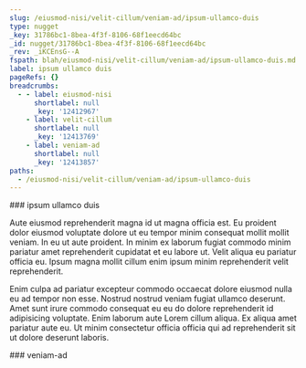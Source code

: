 ```yaml
---
slug: /eiusmod-nisi/velit-cillum/veniam-ad/ipsum-ullamco-duis
type: nugget
_key: 31786bc1-8bea-4f3f-8106-68f1eecd64bc
_id: nugget/31786bc1-8bea-4f3f-8106-68f1eecd64bc
_rev: _iKCEnsG--A
fspath: blah/eiusmod-nisi/velit-cillum/veniam-ad/ipsum-ullamco-duis.md
label: ipsum ullamco duis
pageRefs: {}
breadcrumbs:
  - - label: eiusmod-nisi
      shortlabel: null
      _key: '12412967'
    - label: velit-cillum
      shortlabel: null
      _key: '12413769'
    - label: veniam-ad
      shortlabel: null
      _key: '12413857'
paths:
  - /eiusmod-nisi/velit-cillum/veniam-ad/ipsum-ullamco-duis
---
```


<NuggetArea>
<Nugget slug="/eiusmod-nisi/velit-cillum/veniam-ad/ipsum-ullamco-duis" type="nugget" _key="31786bc1-8bea-4f3f-8106-68f1eecd64bc" _id="nugget/31786bc1-8bea-4f3f-8106-68f1eecd64bc" _rev="_iKCEnsG--A" fspath="blah/eiusmod-nisi/velit-cillum/veniam-ad/ipsum-ullamco-duis.md" label="ipsum ullamco duis" paths="/eiusmod-nisi/velit-cillum/veniam-ad/ipsum-ullamco-duis">
<NuggetBody>
### ipsum ullamco duis

Aute eiusmod reprehenderit magna id ut magna officia est. Eu proident dolor eiusmod voluptate dolore ut eu tempor minim consequat mollit mollit veniam. In eu ut aute proident. In minim ex laborum fugiat commodo minim pariatur amet reprehenderit cupidatat et eu labore ut. Velit aliqua eu pariatur officia eu. Ipsum magna mollit cillum enim ipsum minim reprehenderit velit reprehenderit.

Enim culpa ad pariatur excepteur commodo occaecat dolore eiusmod nulla eu ad tempor non esse. Nostrud nostrud veniam fugiat ullamco deserunt. Amet sunt irure commodo consequat eu eu do dolore reprehenderit id adipisicing voluptate. Enim laborum aute Lorem cillum aliqua. Ex aliqua amet pariatur aute eu. Ut minim consectetur officia officia qui ad reprehenderit sit ut dolore deserunt laboris.

</NuggetBody>
<Breadcrumbs>
<Crumbs>
<Crumb _key="12412967" label="eiusmod-nisi" /><Crumb _key="12413769" label="velit-cillum" /><Crumb _key="12413857" label="veniam-ad" />
</Crumbs>
</Breadcrumbs>
</Nugget>

<NuggetsInbound>
</NuggetsInbound>
<NuggetsOutbound>
</NuggetsOutbound>
</NuggetArea>
<PassagesInbound>
<Passage direction="inbound" type="passage" _key="12413857" _id="passage/12413857" _rev="_iKCEnsG---" label="veniam-ad" passage="veniam-ad" fspath="blah/eiusmod-nisi/velit-cillum/veniam-ad" paths="/eiusmod-nisi/velit-cillum/veniam-ad" slug="/eiusmod-nisi/velit-cillum/veniam-ad">
<NuggetBody>
### veniam-ad

</NuggetBody>
<Breadcrumbs>
<Crumbs>
<Crumb _key="12412967" label="eiusmod-nisi" /><Crumb _key="12413769" label="velit-cillum" />
</Crumbs>
</Breadcrumbs>
</Passage>

</PassagesInbound>
<PassagesOutbound>
</PassagesOutbound>